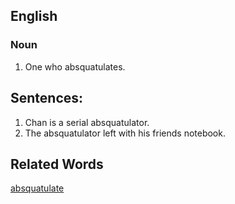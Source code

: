 ==English==

===Noun===
{{en-noun}}

# One who absquatulates.


== Sentences: ==
#Chan is a serial absquatulator.
#The absquatulator left with his friends notebook.


== Related Words ==

[[absquatulate]]